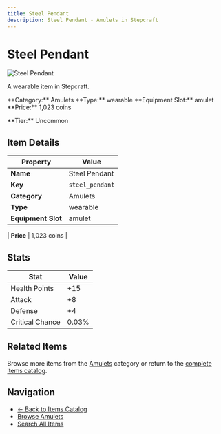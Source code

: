 ```yaml
---
title: Steel Pendant
description: Steel Pendant - Amulets in Stepcraft
---
```


# Steel Pendant

<div className="flex items-start gap-6 mb-8">
  <div className="flex-shrink-0">
    <img src="/assets/resources/trinketry/amulets/steel_pendant.png" alt="Steel Pendant" className="w-24 h-24 border rounded-lg" />
  </div>
  <div className="flex-1">
    <div className="space-y-2">
      <p className="text-lg text-muted-foreground">A wearable item in Stepcraft.</p>
      <div className="flex flex-wrap gap-4 text-sm">
        <span className="px-2 py-1 bg-blue-100 dark:bg-blue-900 rounded-md">
          **Category:** Amulets
        </span>
        <span className="px-2 py-1 bg-green-100 dark:bg-green-900 rounded-md">
          **Type:** wearable
        </span>
        <span className="px-2 py-1 bg-purple-100 dark:bg-purple-900 rounded-md">
          **Equipment Slot:** amulet
        </span>
        <span className="px-2 py-1 bg-yellow-100 dark:bg-yellow-900 rounded-md">
          **Price:** 1,023 coins
        </span>
      </div>
      <p className="text-sm font-medium">**Tier:** Uncommon</p>
    </div>
  </div>
</div>

## Item Details

| Property | Value |
|----------|-------|
| **Name** | Steel Pendant |
| **Key** | `steel_pendant` |
| **Category** | Amulets |
| **Type** | wearable |
| **Equipment Slot** | amulet |

| **Price** | 1,023 coins |


## Stats

| Stat | Value |
|------|-------|
| Health Points | +15 |
| Attack | +8 |
| Defense | +4 |
| Critical Chance | 0.03% |

## Related Items

Browse more items from the [Amulets](/items#amulets) category or return to the [complete items catalog](/items).

## Navigation

- [← Back to Items Catalog](/items)
- [Browse Amulets](/items#amulets)
- [Search All Items](/items)
